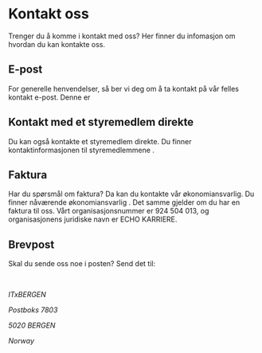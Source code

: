 
# Kontakt oss

Trenger du å komme i kontakt med oss? Her finner du infomasjon om hvordan du kan kontakte oss.

## E-post

For generelle henvendelser, så ber vi deg om å ta kontakt på vår felles kontakt e-post. Denne er <ExternalLink href="mailto:kontakt@itxbergen.no" linkText="kontakt@itxbergen.no"/>

## Kontakt med et styremedlem direkte

Du kan også kontakte et styremedlem direkte. Du finner kontaktinformasjonen til styremedlemmene <InternalLink href="/om-oss/styremedlemmer" linkText="ved å klikke her" />.

## Faktura

Har du spørsmål om faktura? Da kan du kontakte vår økonomiansvarlig. Du finner nåværende økonomiansvarlig <InternalLink href="/om-oss/styremedlemmer" linkText="ved å klikke her" />. Det samme gjelder om du har en faktura til oss. Vårt organisasjonsnummer er 924 504 013, og organisasjonens juridiske navn er ECHO KARRIERE.

## Brevpost

Skal du sende oss noe i posten? Send det til:

<br />

_ITxBERGEN_

_Postboks 7803_

_5020 BERGEN_

_Norway_
